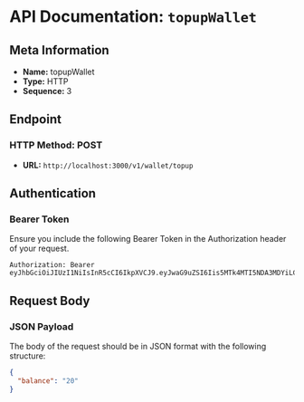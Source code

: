 # API Documentation: `topupWallet`

## Meta Information
- **Name:** topupWallet
- **Type:** HTTP
- **Sequence:** 3

## Endpoint
### HTTP Method: POST
- **URL:** `http://localhost:3000/v1/wallet/topup`

## Authentication
### Bearer Token
Ensure you include the following Bearer Token in the Authorization header of your request.

```
Authorization: Bearer eyJhbGciOiJIUzI1NiIsInR5cCI6IkpXVCJ9.eyJwaG9uZSI6Iis5MTk4MTI5NDA3MDYiLCJ1aWQiOiIwXzZpaGFjanJyIn0.Rf1ZUJpJdBBbep4cGCqwBQ2A8IyETp2UTrnecGHdi6I
```

## Request Body
### JSON Payload
The body of the request should be in JSON format with the following structure:

```json
{
  "balance": "20"
}
```